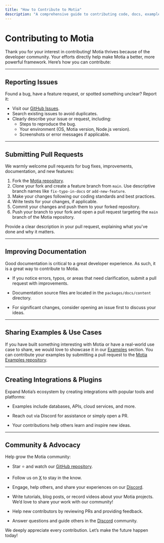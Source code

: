 ```yaml
---
title: "How to Contribute to Motia"
description: "A comprehensive guide to contributing code, docs, examples, and ideas to the Motia ecosystem."
---
```


# Contributing to Motia

Thank you for your interest in contributing! Motia thrives because of the developer community. Your efforts directly help make Motia a better, more powerful framework. Here’s how you can contribute:

---

## Reporting Issues

Found a bug, have a feature request, or spotted something unclear? Report it:

- Visit our [GitHub Issues](https://github.com/MotiaDev/motia/issues).
- Search existing issues to avoid duplicates.
- Clearly describe your issue or request, including:
  - Steps to reproduce the bug.
  - Your environment (OS, Motia version, Node.js version).
  - Screenshots or error messages if applicable.

---

## Submitting Pull Requests

We warmly welcome pull requests for bug fixes, improvements, documentation, and new features:

1. Fork the [Motia repository](https://github.com/MotiaDev/motia).
2. Clone your fork and create a feature branch from `main`. Use descriptive branch names like `fix-typo-in-docs` or `add-new-feature`.
3. Make your changes following our coding standards and best practices.
4. Write tests for your changes, if applicable.
5. Commit your changes and push them to your forked repository.
6. Push your branch to your fork and open a pull request targeting the `main` branch of the Motia repository.

Provide a clear description in your pull request, explaining what you've done and why it matters.

---

## Improving Documentation

Good documentation is critical to a great developer experience. As such, it is a great way to contribute to Motia.

- If you notice errors, typos, or areas that need clarification, submit a pull request with improvements.

- Documentation source files are located in the `packages/docs/content` directory.

- For significant changes, consider opening an issue first to discuss your ideas.

---

## Sharing Examples & Use Cases
If you have built something interesting with Motia or have a real-world use case to share, we would love to showcase it in our [Examples](https://github.com/MotiaDev/motia/blob/main/docs/examples) section. You can contribute your examples by submitting a pull request to the [Motia Examples repository](https://github.com/MotiaDev/motia-examples).

---

## Creating Integrations & Plugins
Expand Motia’s ecosystem by creating integrations with popular tools and platforms:

- Examples include databases, APIs, cloud services, and more.

- Reach out via Discord for assistance or simply open a PR.

- Your contributions help others learn and inspire new ideas.


---

## Community & Advocacy
Help grow the Motia community:

- Star ⭐️ and watch our [GitHub repository](https://github.com/MotiaDev/motia).

- Follow us on [X](https://x.com/motiadev) to stay in the know.

- Engage, help others, and share your experiences on our [Discord](https://discord.gg/CGRU6Xzm).

- Write tutorials, blog posts, or record videos about your Motia projects. We’d love to share your work with our community!

- Help new contributors by reviewing PRs and providing feedback.

- Answer questions and guide others in the [Discord](https://discord.gg/CGRU6Xzm) community.

We deeply appreciate every contribution. Let’s make the future happen today!